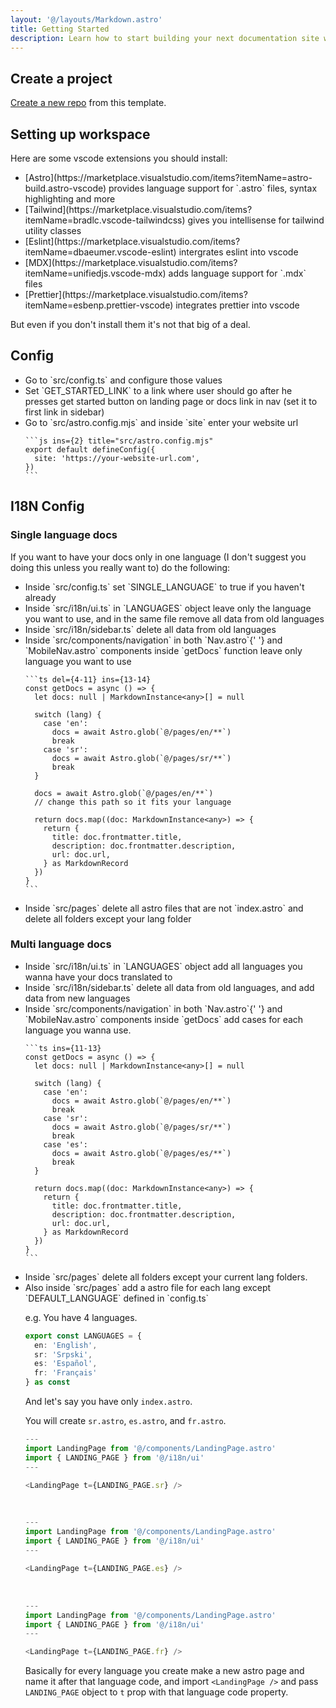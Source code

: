 ```yaml
---
layout: '@/layouts/Markdown.astro'
title: Getting Started
description: Learn how to start building your next documentation site with Stellar.
---
```


## Create a project

[Create a new repo](https://github.com/ekmas/stellar/generate) from this template.

## Setting up workspace

Here are some vscode extensions you should install:

<ul>
  <li>
    [Astro](https://marketplace.visualstudio.com/items?itemName=astro-build.astro-vscode)
    provides language support for `.astro` files, syntax highlighting and more
  </li>
  <li>
    [Tailwind](https://marketplace.visualstudio.com/items?itemName=bradlc.vscode-tailwindcss)
    gives you intellisense for tailwind utility classes
  </li>
  <li>
    [Eslint](https://marketplace.visualstudio.com/items?itemName=dbaeumer.vscode-eslint)
    intergrates eslint into vscode
  </li>
  <li>
    [MDX](https://marketplace.visualstudio.com/items?itemName=unifiedjs.vscode-mdx)
    adds language support for `.mdx` files
  </li>
  <li>
    [Prettier](https://marketplace.visualstudio.com/items?itemName=esbenp.prettier-vscode)
    integrates prettier into vscode
  </li>
</ul>

But even if you don't install them it's not that big of a deal.

## Config

<ul>
  <li>
    Go to `src/config.ts` and configure those values
  </li>
  <li>
    Set `GET_STARTED_LINK` to a link where user should go after he presses get
    started button on landing page or docs link in nav (set it to first link in sidebar)
  </li>
  <li>
    Go to `src/astro.config.mjs` and inside `site` enter your website url

    ```js ins={2} title="src/astro.config.mjs"
    export default defineConfig({
      site: 'https://your-website-url.com',
    })
    ```

  </li>
</ul>

## I18N Config

### Single language docs

If you want to have your docs only in one language (I don't suggest you doing this unless you really want to) do the following:

<ul>
  <li>
    Inside `src/config.ts` set `SINGLE_LANGUAGE` to true
    if you haven't already
  </li>
  <li>
    Inside `src/i18n/ui.ts` in `LANGUAGES` object leave
    only the language you want to use, and in the same file remove all data from
    old languages
  </li>
  <li>
    Inside `src/i18n/sidebar.ts` delete all data from old languages
  </li>
  <li>
    Inside `src/components/navigation` in both `Nav.astro`{' '}
    and `MobileNav.astro` components inside `getDocs` function leave
    only language you want to use

    ```ts del={4-11} ins={13-14}
    const getDocs = async () => {
      let docs: null | MarkdownInstance<any>[] = null

      switch (lang) {
        case 'en':
          docs = await Astro.glob(`@/pages/en/**`)
          break
        case 'sr':
          docs = await Astro.glob(`@/pages/sr/**`)
          break
      }

      docs = await Astro.glob(`@/pages/en/**`)
      // change this path so it fits your language

      return docs.map((doc: MarkdownInstance<any>) => {
        return {
          title: doc.frontmatter.title,
          description: doc.frontmatter.description,
          url: doc.url,
        } as MarkdownRecord
      })
    }
    ```

  </li>
  <li>
    Inside `src/pages` delete all astro files that are not `index.astro` and delete all folders except your lang folder
  </li>
</ul>

### Multi language docs

<ul>
  <li>
    Inside `src/i18n/ui.ts` in `LANGUAGES` object add all
    languages you wanna have your docs translated to
  </li>
  <li>
    Inside `src/i18n/sidebar.ts` delete all data from old languages,
    and add data from new languages
  </li>
  <li>
    Inside `src/components/navigation` in both `Nav.astro`{' '}
    and `MobileNav.astro` components inside `getDocs` add
    cases for each language you wanna use.

    ```ts ins={11-13}
    const getDocs = async () => {
      let docs: null | MarkdownInstance<any>[] = null

      switch (lang) {
        case 'en':
          docs = await Astro.glob(`@/pages/en/**`)
          break
        case 'sr':
          docs = await Astro.glob(`@/pages/sr/**`)
          break
        case 'es':
          docs = await Astro.glob(`@/pages/es/**`)
          break
      }

      return docs.map((doc: MarkdownInstance<any>) => {
        return {
          title: doc.frontmatter.title,
          description: doc.frontmatter.description,
          url: doc.url,
        } as MarkdownRecord
      })
    }
    ```

  </li>
  <li>Inside `src/pages` delete all folders except your current lang folders.</li>
  <li>
  Also inside `src/pages` add a astro file for each lang except `DEFAULT_LANGUAGE` defined in `config.ts`
  
  e.g. You have 4 languages.
  ```ts
  export const LANGUAGES = {
    en: 'English',
    sr: 'Srpski',
    es: 'Español',
    fr: 'Français'
  } as const
  ```

And let's say you have only `index.astro`.

You will create `sr.astro`, `es.astro`, and `fr.astro`.

```ts title="sr.astro"
---
import LandingPage from '@/components/LandingPage.astro'
import { LANDING_PAGE } from '@/i18n/ui'
---

<LandingPage t={LANDING_PAGE.sr} />

```

<br />

```ts title="es.astro"
---
import LandingPage from '@/components/LandingPage.astro'
import { LANDING_PAGE } from '@/i18n/ui'
---

<LandingPage t={LANDING_PAGE.es} />

```

<br />

```ts title="fr.astro"
---
import LandingPage from '@/components/LandingPage.astro'
import { LANDING_PAGE } from '@/i18n/ui'
---

<LandingPage t={LANDING_PAGE.fr} />

```

Basically for every language you create make a new astro page and name it after that language code, and import `<LandingPage />` and pass `LANDING_PAGE` object to `t` prop with that language code property.

  </li>
</ul>

